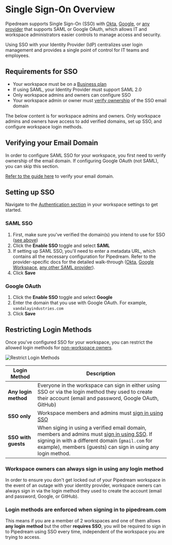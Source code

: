 
# Single Sign-On Overview

Pipedream supports Single Sign-On (SSO) with [Okta](./sso/okta/), [Google](./sso/google/), or [any provider](./sso/saml/) that supports SAML or Google OAuth, which allows IT and workspace administrators easier controls to manage access and security.

Using SSO with your Identity Provider (IdP) centralizes user login management and provides a single point of control for IT teams and employees.

## Requirements for SSO

- Your workspace must be on a [Business plan](https://pipedream.com/pricing)
- If using SAML, your Identity Provider must support SAML 2.0
- Only workspace admins and owners can configure SSO
- Your workspace admin or owner must [verify ownership](#verifying-your-email-domain) of the SSO email domain

<Callout type="warning">
The below content is for workspace admins and owners. Only workspace admins and owners have access to add verified domains, set up SSO, and configure workspace login methods.
</Callout>

## Verifying your Email Domain

In order to configure SAML SSO for your workspace, you first need to verify ownership of the email domain. If configuring Google OAuth (not SAML), you can skip this section.

[Refer to the guide here](/workspaces/domain-verification/) to verify your email domain.

## Setting up SSO

Navigate to the [Authentication section](https://pipedream.com/settings/domains) in your workspace settings to get started.

### SAML SSO

1. First, make sure you've verified the domain(s) you intend to use for SSO ([see above](#verifying-your-email-domain))
2. Click the **Enable SSO** toggle and select **SAML**
3. If setting up SAML SSO, you'll need to enter a metadata URL, which contains all the necessary configuration for Pipedream. Refer to the provider-specific docs for the detailed walk-through ([Okta](./sso/okta/), [Google Workspace](./sso/google/), [any other SAML provider](./sso/saml/)).
4. Click **Save**

### Google OAuth

1. Click the **Enable SSO** toggle and select **Google**
2. Enter the domain that you use with Google OAuth. For example, `vandalayindustries.com`
3. Click **Save**

## Restricting Login Methods

Once you've configured SSO for your workspace, you can restrict the allowed login methods for [non-workspace owners](#workspace-owners-can-always-sign-in-using-any-login-method).

![Restrict Login Methods](https://res.cloudinary.com/pipedreamin/image/upload/v1699914460/Google_Chrome_-_Settings_-_Authentication_-_Pipedream_2023-11-13_at_2.27.08_PM_x1ahod.png)


| Login Method | Description |
| --  | -- |
| **Any login method** | Everyone in the workspace can sign in either using SSO or via the login method they used to create their account (email and password, Google OAuth, GitHub) |
| **SSO only** | Workspace members and admins must [sign in using SSO](https://pipedream.com/auth/sso) |
| **SSO with guests** | When siging in using a verified email domain, members and admins must [sign in using SSO](https://pipedream.com/auth/sso). If signing in with a different domain (`gmail.com` for example), members (guests) can sign in using any login method. |

### Workspace owners can always sign in using any login method

In order to ensure you don't get locked out of your Pipedream workspace in the event of an outage with your identity provider, workspace owners can always sign in via the login method they used to create the account (email and password, Google, or GitHub).

### Login methods are enforced when signing in to pipedream.com

This means if you are a member of 2 workspaces and one of them allows **any login method** but the other **requires SSO**, you will be required to sign in to Pipedream using SSO every time, independent of the workspace you are trying to access.
